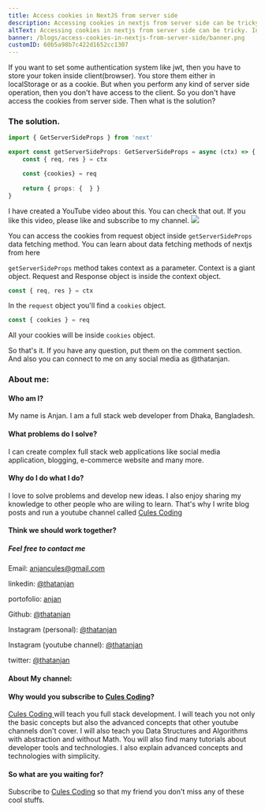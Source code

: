 ```yaml
---
title: Access cookies in NextJS from server side
description: Accessing cookies in nextjs from server side can be tricky. In this blog you will learn how to do that
altText: Accessing cookies in nextjs from server side can be tricky. In this blog you will learn how to do that
banner: /blogs/access-cookies-in-nextjs-from-server-side/banner.png
customID: 60b5a98b7c422d1652cc1307
---
```


If you want to set some authentication system like jwt, then you have to store your token inside client(browser). You store them either in localStorage or as a cookie. But when you perform any kind of server side operation, then you don't have access to the client. So you don't have access the cookies from server side. Then what is the solution?

### The solution.
```typescript
import { GetServerSideProps } from 'next'

export const getServerSideProps: GetServerSideProps = async (ctx) => {
	const { req, res } = ctx

  	const {cookies} = req
	
	return { props: {  } }
}
```

I have created a YouTube video about this. You can check that out. If you like this video, please like and subscribe to my channel.
[![](http://img.youtube.com/vi/RECwLOZdiR4/0.jpg)](http://www.youtube.com/watch?v=RECwLOZdiR4 " Nextjs Cookies from server side")


You can access the cookies from request object inside `getServerSideProps` data fetching method. You can learn about data fetching methods of nextjs from here

`getServerSideProps` method takes context as a parameter. Context is a giant object. Request and Response object is inside the context object.

```typescript
const { req, res } = ctx
```

In the `request` object you'll find a `cookies` object.

```typescript
const { cookies } = req
```

All your cookies will be inside `cookies` object.

So that's it. If you have any question, put them on the comment section. And also you can connect to me on any social media as @thatanjan.  


### About me:

#### Who am I?

My name is Anjan. I am a full stack web developer from Dhaka, Bangladesh.

#### What problems do I solve?

I can create complex full stack web applications like social media application, blogging, e-commerce website and many more.

#### Why do I do what I do?

I love to solve problems and develop new ideas. I also enjoy sharing my knowledge to other people who are wiling to learn. That's why I write blog posts and run a youtube channel called [Cules Coding](https://www.youtube.com/channel/UCBaGowNYTUsm3IDaHbLRMYw?sub_confirmation=1)

#### Think we should work together?

##### Feel free to contact me

Email: anjancules@gmail.com

linkedin: [@thatanjan](https://linkedin.com/in/thatanjan/)

portofolio: [anjan](https://anjan.vercel.app/)

Github: [@thatanjan](https://github.com/thatAnjan/)

Instagram (personal): [@thatanjan](https://instagram.com/thatAnjan/)

Instagram (youtube channel): [@thatanjan](https://instagram.com/cules_coding/)

twitter: [@thatanjan](https://twitter.com/thatAnjan)

#### About My channel:

#### Why would you subscribe to [Cules Coding](https://www.youtube.com/channel/UCBaGowNYTUsm3IDaHbLRMYw?sub_confirmation=1)?

[ Cules Coding ](https://www.youtube.com/channel/UCBaGowNYTUsm3IDaHbLRMYw?sub_confirmation=1) will teach you full stack development. I will teach you not only the basic concepts but also the advanced concepts that other youtube channels don't cover. I will also teach you Data Structures and Algorithms with abstraction and without Math. You will also find many tutorials about developer tools and technologies. I also explain advanced concepts and technologies with simplicity.

#### So what are you waiting for?

Subscribe to [Cules Coding](https://www.youtube.com/channel/UCBaGowNYTUsm3IDaHbLRMYw?sub_confirmation=1)
so that my friend you don't miss any of these cool stuffs.

